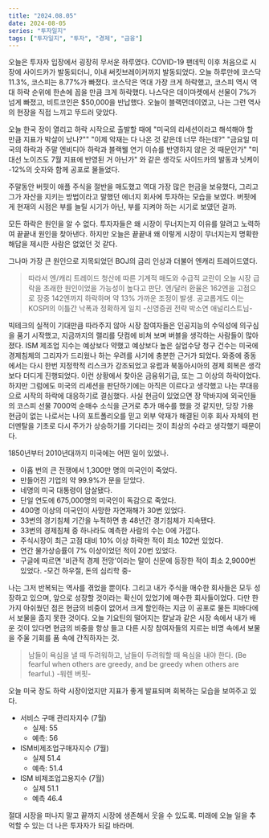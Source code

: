 ```yaml
---
title: "2024.08.05"
date: 2024-08-05
series: "투자일지"
tags: ["투자일지", "투자", "경제", "금융"]
---
```


오늘은 투자자 입장에서 굉장히 무서운 하루였다.
COVID-19 팬데믹 이후 처음으로 시장에 사이드카가 발동되더니, 이내 써킷브레이커까지 발동되었다.
오늘 하루만에 코스닥 11.3%, 코스피는 8.77%가 빠졌다.
코스닥은 역대 가장 크게 하락했고, 코스피 역시 역대 하락 순위에 한손에 꼽을 만큼 크게 하락했다.
나스닥은 데이마켓에서 선물이 7%가 넘게 빠졌고, 비트코인은 $50,000을 반납했다.
오늘이 블랙먼데이였고, 나는 그런 역사의 현장을 직접 느끼고 뚜드러 맞았다.

오늘 한국 장이 열리고 하락 시작으로 출발할 때에
"미국의 리세션이라고 해석해야 할 만큼 지표가 박살이 났나?""
"이제 악재는 다 나온 것 같은데 너무 하는데?"
"금요일 미국의 하락과 주말 엔비디아 하락과 블랙웰 연기 이슈를 반영하지 않은 것 때문인가"
"미 대선 노이즈도 7월 지표에 반영된 거 아닌가"
와 같은 생각도 사이드카의 발동과 닛케이 -12%의 숫자와 함께 공포로 물들었다.

주말동안 버핏이 애플 주식을 절반을 매도했고 역대 가장 많은 현금을 보유했다, 그리고 그가 자산을 지키는 방법이라고 말했던 에너지 회사에 투자하는 모습을 보였다.
버핏에게 현재의 시점은 부를 늘릴 시기가 아닌, 부를 지켜야 하는 시기로 보였던 걸까.

모든 하락은 원인을 알 수 없다.
투자자들은 왜 시장이 무너지는지 이유를 알려고 노력하여 끝끝내 원인을 찾아낸다.
하지만 오늘은 끝끝내 왜 이렇게 시장이 무너지는지 명확한 해답을 제시한 사람은 없었던 것 같다.

그나마 가장 큰 원인으로 지목되었던 BOJ의 금리 인상과 더불어 엔캐리 트레이드였다.
> 따라서 엔/캐리 트레이드 청산에 따른 기계적 매도와 수급적 교란이 오늘 시장 급락을 초래한 원인이었을 가능성이 높다고 판단.
엔/달러 환율은 162엔을 고점으로 장중 142엔까지 하락하며 약 13% 가까운 조정이 발생. 공교롭게도 이는 KOSPI의 이틀간 낙폭과 정확하게 일치
-신영증권 전략 박소연 애널리스트님-

빅테크의 실적이 기대만큼 따라주지 않아 시장 참여자들은 인공지능의 수익성에 의구심을 품기 시작했고, 지금까지의 랠리를 닷컴에 비쳐 보며 버블을 생각하는 사람들이 많아졌다.
ISM 제조업 지수는 예상보다 약했고 예상보다 높은 실업수당 청구 건수는 미국에 경제침체의 그리자가 드리웠나 하는 우려를 사기에 충분한 근거가 되었다.
와중에 중동에서는 다시 한번 지정학적 리스크가 강조되었고 유럽과 북동아시아의 경제 회복은 생각보다 더디게 진행되었다.
이런 상황에서 찾아온 금융위기급, 또는 그 이상의 하락이었다.
하지만 그럼에도 미국의 리세션을 판단하기에는 아직은 이르다고 생각했고 나는 무대응으로 시작의 하락에 대응하기로 결심했다.
사실 현금이 있었으면 장 막바지에 외국인들의 코스피 선물 7000억 순매수 소식을 근거로 추가 매수를 했을 것 같지만,
당장 가용 현금이 없는 나로서는 나의 포트폴리오를 믿고 외부 악재가 해결된 이후 회사 자체의 펀더멘탈을 기초로 다시 주가가 상승하기를 기다리는 것이 최상의 수라고 생각했기 때문이다.

> 
1850년부터 2010년대까지 미국에는 어떤 일이 있었나.
- 아홉 번의 큰 전쟁에서 1,300만 명의 미국인이 죽었다.
- 만들어진 기업의 약 99.9%가 문을 닫았다.
- 네명의 미국 대통령이 암살됐다.
- 단일 연도에 675,000명의 미국인이 독감으로 죽었다.
- 400명 이상의 미국인이 사망한 자연재해가 30번 있었다.
- 33번의 경기침체 기간을 누적하면 총 48년간 경기침체가 지속됐다.
- 33번의 경제침체 중 하나라도 예측한 사람의 수는 0에 가깝다.
- 주식시장이 최근 고점 대비 10% 이상 하락한 적이 최소 102번 있었다.
- 연간 물가상승률이 7% 이상이었던 적이 20번 있었다.
- 구글에 따르면 '비관적 경제 전망'이라는 말이 신문에 등장한 적이 최소 2,9000번 있었다.
-모건 하우절, 돈의 심리학 중-

나는 그저 반복되는 역사를 겪었을 뿐이다.
그리고 내가 주식을 매수한 회사들은 모두 성장하고 있으며, 앞으로 성장할 것이라는 확신이 있었기에 매수한 회사들이었다.
다만 한가지 아쉬웠던 점은 현금의 비중이 없어서 크게 할인하는 지금 이 공포로 물든 피바다에서 보물을 줍지 못한 것이다.
오늘 기요틴의 떨어지는 칼날과 같은 시장 속에서 내가 배운 것이 있다면 현금의 비중을 항상 들고 다른 시장 참여자들의 지르는 비명 속에서 보물을 주울 기회를 품 속에 간직하자는 것.

> 남들이 욕심을 낼 때 두려워하고, 남들이 두려워할 때 욕심을 내야 한다.
(Be fearful when others are greedy, and be greedy when others are fearful.)
-워렌 버핏-

오늘 미국 장도 하락 시장이었지만 지표가 좋게 발표되며 회복하는 모습을 보여주고 있다.

- 서비스 구매 관리자지수 (7월)
  - 실제: 55
  - 예측: 56
- ISM비제조업구매자지수 (7월)
  - 실제 51.4
  - 예측: 51.4
- ISM 비제조업고용지수 (7월)
  - 실제 51.1
  - 예측 46.4

절대 시장을 떠나지 말고 끝까지 시장에 생존해서 웃을 수 있도록.
미래에 오늘 일을 추억할 수 있는 더 나은 투자자가 되길 바라며.